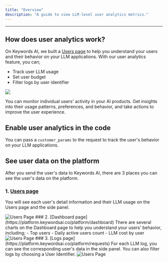 ```yaml
---
title: "Overview"
description: "A guide to view LLM-level user analytics metrics."
---
```

---
## How does user analytics work?
On Keywords AI, we built a [Users page](https://platform.keywordsai.co/platform/users) to help you understand your users and their behavior on your LLM applications. With our user analytics feature, you can;
- Track user LLM usage
- Set user budget
- Filter logs by user identifier

<Frame>
<img src="https://keywordsai-static.s3.us-east-1.amazonaws.com/docs/observability/overview/users.png" />
</Frame>

You can monitor individual users' activity in your AI products. Get insights into their usage patterns, preferences, and behavior, and take actions to improve the user experience.

## Enable user analytics in the code
You can pass a `customer_params` to the request to track the user's behavior on your LLM applications.


## See user data on the platform
After you send the user's data to Keywords AI, there are 3 places you can see the user's data on the platform.
### 1. [Users page](https://platform.keywordsai.co/platform/users)
You will see each user's detail information and their LLM usage on the Users page and the side panel.
<Frame>
<img src="https://keywordsai-static.s3.us-east-1.amazonaws.com/docs/observability/users-page.png" alt="Users Page"/>
</Frame>
### 2. [Dashboard page](https://platform.keywordsai.co/platform/dashboard)
There are several charts on the Dashboard page to help you understand your users' behavior, including;
- Top users
- Daily active users count
- LLM cost by user
<Frame>
<img src="https://keywordsai-static.s3.us-east-1.amazonaws.com/docs/observability/dashboard-users.png" alt="Users Page"/>
</Frame>
### 3. [Logs page](https://platform.keywordsai.co/platform/requests)
For each LLM log, you can see the corresponding user's data in the side panel. You can also filter logs by choosing a User Identifier.
<Frame>
<img src="https://keywordsai-static.s3.us-east-1.amazonaws.com/docs/observability/logs-users.png" alt="Users Page"/>
</Frame>
